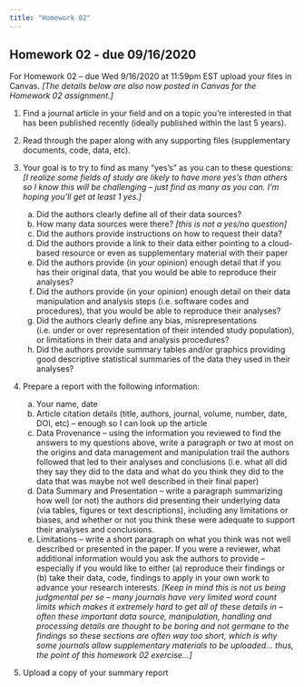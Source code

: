 ```yaml
---
title: "Homework 02"
---
```


## Homework 02 - due 09/16/2020

For Homework 02 – due Wed 9/16/2020 at 11:59pm EST upload your files in Canvas. _[The details below are also now posted in Canvas for the Homework 02 assignment.]_

1. Find a journal article in your field and on a topic you’re interested in that has been published recently (ideally published within the last 5 years).

2. Read through the paper along with any supporting files (supplementary documents, code, data, etc).

3. Your goal is to try to find as many “yes’s” as you can to these questions: _[I realize some fields of study are likely to have more yes’s than others so I know this will be challenging – just find as many as you can. I’m hoping you’ll get at least 1 yes.]_

    a. Did the authors clearly define all of their data sources?
    b. How many data sources were there? _[this is not a yes/no question]_
    c. Did the authors provide instructions on how to request their data?
    d. Did the authors provide a link to their data either pointing to a cloud-based resource or even as supplementary material with their paper
    e. Did the authors provide (in your opinion) enough detail that if you has their original data, that you would be able to reproduce their analyses?
    f. Did the authors provide (in your opinion) enough detail on their data manipulation and analysis steps (i.e. software codes and procedures), that you would be able to reproduce their analyses?
    g. Did the authors clearly define any bias, misrepresentations (i.e. under or over representation of their intended study population), or limitations in their data and analysis procedures?
    h. Did the authors provide summary tables and/or graphics providing good descriptive statistical summaries of the data they used in their analyses?
    
4. Prepare a report with the following information:

    a. Your name, date
    b. Article citation details (title, authors, journal, volume, number, date, DOI, etc) – enough so I can look up the article
    c. Data Provenance – using the information you reviewed to find the answers to my questions above, write a paragraph or two at most on the origins and data management and manipulation trail the authors followed that led to their analyses and conclusions (i.e. what all did they say they did to the data and what do you think they did to the data that was maybe not well described in their final paper)
    d. Data Summary and Presentation – write a paragraph summarizing how well (or not) the authors did presenting their underlying data (via tables, figures or text descriptions), including any limitations or biases, and whether or not you think these were adequate to support their analyses and conclusions.
    e. Limitations – write a short paragraph on what you think was not well described or presented in the paper. If you were a reviewer, what additional information would you ask the authors to provide – especially if you would like to either (a) reproduce their findings or (b) take their data, code, findings to apply in your own work to advance your research interests. _[Keep in mind this is not us being judgmental per se – many journals have very limited word count limits which makes it extremely hard to get all of these details in – often these important data source, manipulation, handling and processing details are thought to be boring and not germane to the findings so these sections are often way too short, which is why some journals allow supplementary materials to be uploaded… thus, the point of this homework 02 exercise…]_
    
5. Upload a copy of your summary report
